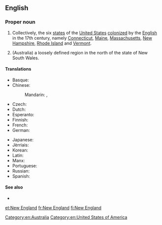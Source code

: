 ==English==

===Proper noun===
{{en-proper noun|head=[[new|New]] [[England]]}}

# {{US}} Collectively, the six [[state]]s of the [[United States]] [[colonize]]d by the [[English]] in the 17th century, namely [[Connecticut]], [[Maine]], [[Massachusetts]], [[New Hampshire]], [[Rhode Island]] and [[Vermont]].
# (Australia) a loosely defined region in the north of the state of New South Wales.

====Translations====
{{trans-top|six states of the United States}}
* Basque: {{t|eu|Ingalaterra Berria}}
* Chinese:
*: Mandarin: {{t|cmn|新英格蘭}}, {{t|cmn|新英格兰|tr=xīnyīnggélán}}
* Czech: {{t+|cs|Nová Anglie|f}}
* Dutch: {{t-|nl|New England}}
* Esperanto: {{t-|eo|Nov-Anglio}}
* Finnish: {{t-|fi|Uusi-Englanti}}
* French: {{t+|fr|Nouvelle-Angleterre|f}}
* German: {{t-|de|Neuengland}}
{{trans-mid}}
* Japanese: {{t-|ja|ニューイングランド|tr=Nyū Ingurando}}
* Jèrriais: {{tø|roa-jer|Nouvelle Angliétèrre|f}}
* Korean: {{t-|ko|뉴잉글랜드|tr=Nyu Ingǔraentǔ|sc=Hang}}
* Latin: {{t-|la|Nova Anglia|f}}
* Manx: {{t-|gv|Sostyn Noa}}
* Portuguese: {{t-|pt|Nova Inglaterra|f}}
* Russian: {{t-|ru|Новая Англия|f|tr=Nóvaja Ánglija}}
* Spanish: {{t-|es|Nueva Inglaterra|f}}
{{trans-bottom}}

====See also====
* {{pedia|New England (disambiguation)|New England}}

[[Category:en:Australia]]
[[Category:en:United States of America]]

[[et:New England]]
[[fr:New England]]
[[fi:New England]]